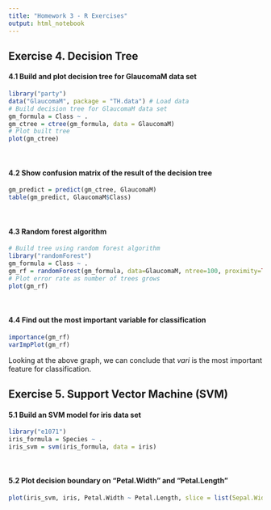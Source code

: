 ```yaml
---
title: "Homework 3 - R Exercises"
output: html_notebook
---
```


## Exercise 4. Decision Tree

#### 4.1 Build and plot decision tree for GlaucomaM data set
```r
library("party")
data("GlaucomaM", package = "TH.data") # Load data
# Build decision tree for GlaucomaM data set
gm_formula = Class ~ .
gm_ctree = ctree(gm_formula, data = GlaucomaM)
# Plot built tree
plot(gm_ctree)
```
</br>

#### 4.2 Show confusion matrix of the result of the decision tree
```r
gm_predict = predict(gm_ctree, GlaucomaM)
table(gm_predict, GlaucomaM$Class)
```
</br>

#### 4.3 Random forest algorithm
```r
# Build tree using random forest algorithm
library("randomForest")
gm_formula = Class ~ .
gm_rf = randomForest(gm_formula, data=GlaucomaM, ntree=100, proximity=TRUE)
# Plot error rate as number of trees grows
plot(gm_rf)
```
</br>

#### 4.4 Find out the most important variable for classification
```r
importance(gm_rf)
varImpPlot(gm_rf)
```
Looking at the above graph, we can conclude that *vari* is the most important feature for classification.
</br>

## Exercise 5. Support Vector Machine (SVM)

#### 5.1 Build an SVM model for iris data set
```r
library("e1071")
iris_formula = Species ~ .
iris_svm = svm(iris_formula, data = iris)
```
</br>

#### 5.2 Plot decision boundary on "Petal.Width" and "Petal.Length"
```r
plot(iris_svm, iris, Petal.Width ~ Petal.Length, slice = list(Sepal.Width = 3, Sepal.Length = 4))
```
